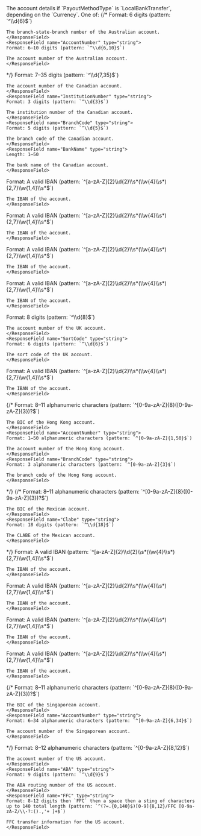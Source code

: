 <ResponseField name="LocalBankTransfer" type="object">
The account details if `PayoutMethodType` is `LocalBankTransfer`, depending on the `Currency`. One of:
<Tabs>
{/* <Tab title="AUD">
  <ResponseField name="AUD" type="object">
  <Expandable title="properties" defaultOpen>
    <ResponseField name="BSB" type="string">
    Format: 6 digits (pattern: `^\\d{6}$`)

    The branch-state-branch number of the Australian account.
    </ResponseField>
    <ResponseField name="AccountNumber" type="string">
    Format: 6–10 digits (pattern: `^\\d{6,10}$`)

    The account number of the Australian account.
    </ResponseField>
  </Expandable>
  </ResponseField>
</Tab> */}
<Tab title="CAD">
  <ResponseField name="CAD" type="object">
  <Expandable title="properties" defaultOpen>
    <ResponseField name="AccountNumber" type="string">
    Format: 7–35 digits (pattern: `^\\d{7,35}$`)

    The account number of the Canadian account.
    </ResponseField>
    <ResponseField name="InstitutionNumber" type="string">
    Format: 3 digits (pattern: `^\\d{3}$`)
    
    The institution number of the Canadian account.
    </ResponseField>
    <ResponseField name="BranchCode" type="string">
    Format: 5 digits (pattern: `^\\d{5}$`)
    
    The branch code of the Canadian account.
    </ResponseField>
    <ResponseField name="BankName" type="string">
    Length: 1–50

    The bank name of the Canadian account.
    </ResponseField>
  </Expandable>
  </ResponseField>
</Tab>
<Tab title="CHF">
  <ResponseField name="CHF" type="object">
  <Expandable title="properties" defaultOpen>
    <ResponseField name="IBAN" type="string">
    Format: A valid IBAN (pattern: `^[a-zA-Z]{2}\\d{2}\\s*(\\w{4}\\s*){2,7}\\w{1,4}\\s*$`)

    The IBAN of the account.
    </ResponseField>
  </Expandable>
  </ResponseField>
</Tab>
<Tab title="CZK">
  <ResponseField name="CZK" type="object">
  <Expandable title="properties" defaultOpen>
    <ResponseField name="IBAN" type="string">
    Format: A valid IBAN (pattern: `^[a-zA-Z]{2}\\d{2}\\s*(\\w{4}\\s*){2,7}\\w{1,4}\\s*$`)

    The IBAN of the account.
    </ResponseField>
  </Expandable>
  </ResponseField>
</Tab>
<Tab title="DKK">
  <ResponseField name="DKK" type="object">
  <Expandable title="properties" defaultOpen>
    <ResponseField name="IBAN" type="string">
    Format: A valid IBAN (pattern: `^[a-zA-Z]{2}\\d{2}\\s*(\\w{4}\\s*){2,7}\\w{1,4}\\s*$`)

    The IBAN of the account.
    </ResponseField>
  </Expandable>
  </ResponseField>
</Tab>
<Tab title="EUR">
  <ResponseField name="EUR" type="object">
  <Expandable title="properties" defaultOpen>
    <ResponseField name="IBAN" type="string">
    Format: A valid IBAN (pattern: `^[a-zA-Z]{2}\\d{2}\\s*(\\w{4}\\s*){2,7}\\w{1,4}\\s*$`)

    The IBAN of the account.
    </ResponseField>
  </Expandable>
  </ResponseField>
</Tab>
<Tab title="GBP">
  <ResponseField name="GBP" type="object">
  <Expandable title="properties" defaultOpen>
    <ResponseField name="AccountNumber" type="string">
    Format: 8 digits (pattern: `^\\d{8}$`)
    
    The account number of the UK account.
    </ResponseField>
    <ResponseField name="SortCode" type="string">
    Format: 6 digits (pattern: `^\\d{6}$`)

    The sort code of the UK account.
    </ResponseField>
  </Expandable>
  </ResponseField>
</Tab>
<Tab title="HUF">
  <ResponseField name="HUF" type="object">
  <Expandable title="properties" defaultOpen>
    <ResponseField name="IBAN" type="string">
    Format: A valid IBAN (pattern: `^[a-zA-Z]{2}\\d{2}\\s*(\\w{4}\\s*){2,7}\\w{1,4}\\s*$`)

    The IBAN of the account.
    </ResponseField>
  </Expandable>
  </ResponseField>
</Tab>
{/* <Tab title="HKD">
  <ResponseField name="HKD" type="object">
  <Expandable title="properties" defaultOpen>
    <ResponseField name="BIC" type="string">
    Format: 8–11 alphanumeric characters (pattern: `^[0-9a-zA-Z]{8}([0-9a-zA-Z]{3})?$`)

    The BIC of the Hong Kong account.
    </ResponseField>
    <ResponseField name="AccountNumber" type="string">
    Format: 1–50 alphanumeric characters (pattern: `^[0-9a-zA-Z]{1,50}$`)

    The account number of the Hong Kong account.
    </ResponseField>
    <ResponseField name="BranchCode" type="string">
    Format: 3 alphanumeric characters (pattern: `^[0-9a-zA-Z]{3}$`)

    The branch code of the Hong Kong account.
    </ResponseField>
  </Expandable>
  </ResponseField>
</Tab> */}
{/* <Tab title="MXN">
  <ResponseField name="MXN" type="object">
  <Expandable title="properties" defaultOpen>
    <ResponseField name="BIC" type="string">
    Format: 8–11 alphanumeric characters (pattern: `^[0-9a-zA-Z]{8}([0-9a-zA-Z]{3})?$`)

    The BIC of the Mexican account.
    </ResponseField>
    <ResponseField name="Clabe" type="string">
    Format: 18 digits (pattern: `^\\d{18}$`)

    The CLABE of the Mexican account.
    </ResponseField>
  </Expandable>
  </ResponseField>
</Tab> */}
<Tab title="NOK">
  <ResponseField name="NOK" type="object">
  <Expandable title="properties" defaultOpen>
    <ResponseField name="IBAN" type="string">
    Format: A valid IBAN (pattern: `^[a-zA-Z]{2}\\d{2}\\s*(\\w{4}\\s*){2,7}\\w{1,4}\\s*$`)

    The IBAN of the account.
    </ResponseField>
  </Expandable>
  </ResponseField>
</Tab>
<Tab title="PLN">
  <ResponseField name="PLN" type="object">
  <Expandable title="properties" defaultOpen>
    <ResponseField name="IBAN" type="string">
    Format: A valid IBAN (pattern: `^[a-zA-Z]{2}\\d{2}\\s*(\\w{4}\\s*){2,7}\\w{1,4}\\s*$`)

    The IBAN of the account.
    </ResponseField>
  </Expandable>
  </ResponseField>
</Tab>
<Tab title="RON">
  <ResponseField name="RON" type="object">
  <Expandable title="properties" defaultOpen>
    <ResponseField name="IBAN" type="string">
    Format: A valid IBAN (pattern: `^[a-zA-Z]{2}\\d{2}\\s*(\\w{4}\\s*){2,7}\\w{1,4}\\s*$`)

    The IBAN of the account.
    </ResponseField>
  </Expandable>
  </ResponseField>
</Tab>
<Tab title="SEK">
  <ResponseField name="SEK" type="object">
  <Expandable title="properties" defaultOpen>
    <ResponseField name="IBAN" type="string">
    Format: A valid IBAN (pattern: `^[a-zA-Z]{2}\\d{2}\\s*(\\w{4}\\s*){2,7}\\w{1,4}\\s*$`)

    The IBAN of the account.
    </ResponseField>
  </Expandable>
  </ResponseField>
</Tab>
{/* <Tab title="SGD">
  <ResponseField name="SGD" type="object">
  <Expandable title="properties" defaultOpen>
    <ResponseField name="BIC" type="string">
    Format: 8–11 alphanumeric characters (pattern: `^[0-9a-zA-Z]{8}([0-9a-zA-Z]{3})?$`)

    The BIC of the Singaporean account.
    </ResponseField>
    <ResponseField name="AccountNumber" type="string">
    Format: 6–34 alphanumeric characters (pattern: `^[0-9a-zA-Z]{6,34}$`)

    The account number of the Singaporean account.
    </ResponseField>
  </Expandable>
  </ResponseField>
</Tab> */}
<Tab title="USD">
  <ResponseField name="USD" type="object">
  <Expandable title="properties" defaultOpen>
    <ResponseField name="AccountNumber" type="string">
    Format: 8–12 alphanumeric characters (pattern: `^[0-9a-zA-Z]{8,12}$`)

    The account number of the US account.
    </ResponseField>
    <ResponseField name="ABA" type="string">
    Format: 9 digits (pattern: `^\\d{9}$`)

    The ABA routing number of the US account.
    </ResponseField>
    <ResponseField name="FFC" type="string">
    Format: 8-12 digits then `FFC` then a space then a sting of characters up to 140 total length (pattern: `^(?=.{0,140}$)[0-9]{8,12}/FFC [0-9a-zA-Z/\\-?:().,'+ ]+$`)

    FFC transfer information for the US account.
    </ResponseField>
  </Expandable>
  </ResponseField>
</Tab>
</Tabs>
</ResponseField>
